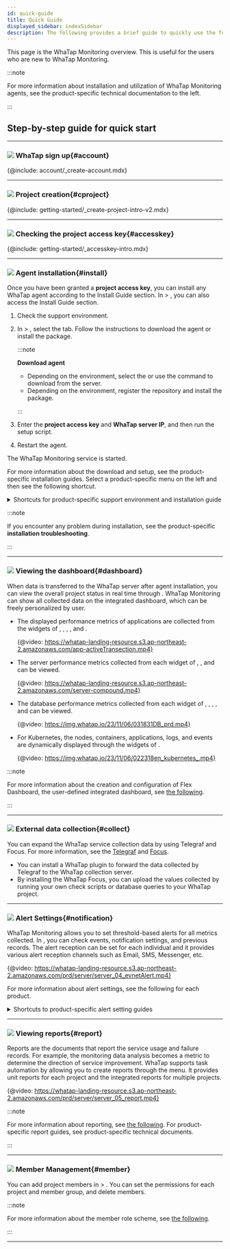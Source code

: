 ```yaml
---
id: quick-guide
title: Quick Guide
displayed_sidebar: indexSidebar
description: The following provides a brief guide to quickly use the functions of WhaTap Monitoring.
---
```


This page is the WhaTap Monitoring overview. This is useful for the users who are new to WhaTap Monitoring.

:::note

For more information about installation and utilization of WhaTap Monitoring agents, see the product-specific technical documentation to the left.

:::

## Step-by-step guide for quick start

* * *

### ![](/img/number-01.png) WhaTap sign up{#account}

{@include: account/_create-account.mdx}

* * *

### ![](/img/number-02.png) Project creation{#cproject}

{@include: getting-started/_create-project-intro-v2.mdx}

* * *

### ![](/img/number-03.png) Checking the project access key{#accesskey}

{@include: getting-started/_accesskey-intro.mdx} 

* * *

### ![](/img/number-04.png) Agent installation{#install}

Once you have been granted a **project access key**, you can install any WhaTap agent according to the Install Guide section. In <cmdname sid="management" className="uitext" /> > <cmdname sid="agent_installation" className="uitext" />, you can also access the Install Guide section.

1.  Check the support environment. 

2.  In <cmdname sid="management" className="uitext" /> > <cmdname sid="agent_installation" className="uitext" />, select the <cmdname sid="JAVA-agent-setup-1-subject" className="uitext" /> tab. Follow the instructions to download the agent or install the package.

    :::note 

    **Download agent**

    -   Depending on the environment, select the <cmdname sid="download" className="uitext" /> or use the command to download from the server.
    -   Depending on the environment, register the repository and install the package.

    :::

3.  Enter the **project access key** and **WhaTap server IP**, and then run the setup script.  

4.  Restart the agent. 

The WhaTap Monitoring service is started. 

For more information about the download and setup, see the product-specific installation guides. Select a product-specific menu on the left and then see the following shortcut.

<details>
<summary>Shortcuts for product-specific support environment and installation guide</summary>

-   **Java**
    -   [Support environment](java/supported-spec)
    -   [Agent installation](java/install-agent)
-   **PHP**
    -   [Support environment](php/supported-spec)
    -   [Agent installation](php/install-agent)
-   **Node.js**
    -   [Support environment](nodejs/supported-spec)
    -   [Agent installation](nodejs/install-agent)
-   **Python**
    -   [Support environment](python/supported-spec)
    -   [Agent installation](python/install-agent)
-   **.NET**
    -   [Support environment](dotnet/supported-spec)
    -   [Agent installation](dotnet/install-agent)
-   **Go**
    -   [Support environment](golang/supported-spec)
    -   [Agent installation](golang/install-agent)
-   **Server**
    -   [Support environment](server/supported-spec)
    -   [Agent installation](server/install-agent)
-   **Kubernetes**
    -   [Support environment](kubernetes/supported-spec)
    -   [Agent installation](kubernetes/install) 
-   **PostgreSQL**
    -   [Support environment](postgresql/monitoring-support)
    -   [Agent installation](postgresql/install-agent)
-   **Oracle**
    -   [Support environment](oracle/monitoring-support)
    -   [Agent installation](oracle/install-agent)
-   **MySQL**
    -   [Support environment](mysql/monitoring-support)
    -   [Agent installation](mysql/install-agent)
-   **SQL Server**
    -   [Support environment](mssql/monitoring-support)
    -   [Agent installation](mssql/install-agent)
-   **Tibero**
    -   [Support environment](tibero/monitoring-support)
    -   [Agent installation](tibero/install-agent)
-   **CUBRID**
    -   [Support environment](cubrid/monitoring-support)
    -   [Agent installation](cubrid/install-agent)
-   **Altibase**
    -   [Support environment](altibase/monitoring-support)
    -   [Agent installation](altibase/install-agent)
-   **Redis**
    -   [Support environment](redis/monitoring-support)
    -   [Agent installation](redis/install-agent)
-   **MongoDB**
    -   [Support environment](mongodb/monitoring-support)
    -   [Agent installation](mongodb/install-agent)
-   [URL](url/url-install)
-   **Cloud** 
    -   [Amazon ECS](amazon-ecs/install-agent)
    -   [Amazon Cloudwatch](amazon-cloudwatch/install-agent)
    -   [Azure Monitor](azure/install-agent)
    -   [Naver Cloud Monitoring](ncloud/install-agent)
    -   [Oracle Cloud Monitor](oracle-cloud/install-agent)
-   [Log](log/log-function)

</details>

:::note

If you encounter any problem during installation, see the product-specific **installation troubleshooting**.

:::

* * *

### ![](/img/number-05.png) Viewing the dashboard{#dashboard}

When data is transferred to the WhaTap server after agent installation, you can view the overall project status in real time through <cmdname sid="dashboard" className="uitext" />. WhaTap Monitoring can show all collected data on the integrated dashboard, which can be freely personalized by user.

-   The displayed performance metrics of applications are collected from the widgets of <cmdname sid="app_dashboard" className="uitext" />, <cmdname sid="transaction_map" className="uitext" />, <cmdname sid="active_transaction" className="uitext" />, <cmdname sid="application_topology" className="uitext" />, and <cmdname sid="flexboard" className="uitext" />.

    {@video: https://whatap-landing-resource.s3.ap-northeast-2.amazonaws.com/app-activeTransection.mp4}

-   The server performance metrics collected from each widget of <cmdname sid="sms_resource_board" className="uitext" />, <cmdname sid="sms_compound_eye" className="uitext" />, and <cmdname sid="flexboard" className="uitext" /> can be viewed.

    {@video: https://whatap-landing-resource.s3.ap-northeast-2.amazonaws.com/server-compound.mp4}

-   The database performance metrics collected from each widget of <cmdname sid="instance_list" className="uitext" />, <cmdname sid="instance_monitoring" className="uitext" />, <cmdname sid="multi_instance_monitoring" className="uitext" />, <cmdname sid="slow_query" className="uitext" />, and <cmdname sid="flexboard" className="uitext" /> can be viewed.

    {@video: https://img.whatap.io/23/11/06/031831DB_prd.mp4}

-   For Kubernetes, the nodes, containers, applications, logs, and events are dynamically displayed through the widgets of <cmdname sid="containerMap" className="uitext" />.

    {@video: https://img.whatap.io/23/11/06/022318en_kubernetes_.mp4}

:::note

For more information about the creation and configuration of Flex Dashboard, the user-defined integrated dashboard, see [the following](java/flex-board).

:::

* * *

### ![](/img/number-06.png) External data collection{#collect}

You can expand the WhaTap service collection data by using Telegraf and Focus. For more information, see the [Telegraf](telegraf/introduction.mdx) and [Focus](focus/introduction.mdx).

-   You can install a WhaTap plugin to forward the data collected by Telegraf to the WhaTap collection server.
-   By installing the WhaTap Focus, you can upload the values collected by running your own check scripts or database queries to your WhaTap project.

* * *

### ![](/img/ic-number-07.svg) Alert Settings{#notification}

WhaTap Monitoring allows you to set threshold-based alerts for all metrics collected. In <cmdname sid="event_statistic" className="uitext" />, you can check events, notification settings, and previous records. The alert reception can be set for each individual and it provides various alert reception channels such as Email, SMS, Messenger, etc. 

{@video: https://whatap-landing-resource.s3.ap-northeast-2.amazonaws.com/prd/server/server_04_evnetAlert.mp4}

For more information about alert settings, see the following for each product. 

<details>
<summary>Shortcuts to product-specific alert setting guides</summary>

-   [Java](java/apm-set-notice)
-   [PHP](php/apm-set-notice)
-   [Node.js](nodejs/apm-set-notice)
-   [Python](python/apm-set-notice)
-   [.NET](dotnet/apm-set-notice)
-   [Go](golang/apm-set-notice)
-   [Server](server/set-notice)
-   [PostgreSQL](postgresql/set-notice)
-   [Oracle](oracle/set-notice)
-   [MySQL](mysql/set-notice)
-   [SQL Server](mssql/set-notice)
-   [Tibero](tibero/set-notice)
-   [CUBRID](cubrid/set-notice)
-   [Altibase](altibase/set-notice)
-   [Redis](redis/set-notice)
-   [MongoDB](mongodb/set-notice) 
-   [Kubernetes](kubernetes/set-notice)
-   [URL](url/url-event)
-   [Amazon CloudWatch](amazon-cloudwatch/set-notice)
-   [Amazon ECS](amazon-ecs/set-notice)
-   [Azure Monitor](azure/set-notice)
-   [Naver Cloud Monitoring](ncloud/set-notice)
-   [Oracle Cloudd Monitor](oracle-cloud/set-notice)
-   [Log](log/set-notice)

</details>

* * *

### ![](/img/ic-number-08.svg) Viewing reports{#report}

Reports are the documents that report the service usage and failure records. For example, the monitoring data analysis becomes a metric to determine the direction of service improvement. WhaTap supports task automation by allowing you to create reports through the <cmdname sid="report" className="uitext" /> menu. It provides unit reports for each project and the integrated reports for multiple projects.

{@video: https://whatap-landing-resource.s3.ap-northeast-2.amazonaws.com/prd/server/server_05_report.mp4}

:::note

For more information about reporting, see [the following](java/report-intro). For product-specific report guides, see product-specific technical documents.

:::

* * *

### ![](/img/ic-number-09.svg) Member Management{#member}

You can add project members in <cmdname sid="management" className="uitext" /> > <cmdname sid="project_member" className="uitext" />. You can set the permissions for each project and member group, and delete members.  

:::note

For more information about the member role scheme, see [the following](project/project-structure#project-auth).

:::

* * *
